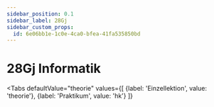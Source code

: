 ```yaml
---
sidebar_position: 0.1
sidebar_label: 28Gj
sidebar_custom_props:
  id: 6e06bb1e-1c0e-4ca0-bfea-41fa535850bd
---
```



# 28Gj Informatik

<Tabs
    defaultValue="theorie"
    values={[
      {label: 'Einzellektion', value: 'theorie'},
      {label: 'Praktikum', value: 'hk'}
    ]}
>
<TabItem value="theorie">
<SemesterTable
  header={["Datum", "Thema", "Inhalt"]}
  compact
  selectable
  rows={hs2024}
  order={SortTimeTableByDate()}
/>

</TabItem>

<TabItem value="hk">
<SemesterTable
  header={["Datum", "Halbklasse", "Thema", "Inhalt"]}
  compact
  selectable
  rows={hk2024}
  order={SortTimeTableByDate()}
/>
</TabItem>
</Tabs>
